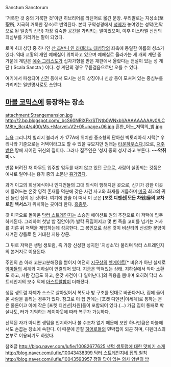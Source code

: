Sanctum Sanctorum

'거룩한 것 중의 거룩한 것'이란 히브리어를 라틴어로 옮긴 문장. 우리말로는 지성소(至聖所, 지극히 거룩한 장소)로 번역된다. 본디 구약성경에서 [[성궤]]가 놓여있는 성막(천막으로 된 일종의 신전) 가장 깊숙한 공간을 가리키는 말이었으며, 이후 이스라엘 신전의 최심부를 가리키는 말이 되었다.

로마 4대 성당 중 하나인 [[산 조반니 인 라테라노 대성당]]의 좌측에 동일한 이름의 성소가 있다. 역대 교황의 개인 예배실이 위치하고 있으며 예배실로 올라가는 세 개의 계단 중 가운데 계단은 [[예수 그리스도]]가 십자가형을 받은 재판에서 올랐다는 전설이 있는 성 계단 ( Scala Sancta ) 이다. 성 계단의 경우 무릎걸음으로만 오를 수 있다. 

여기에서 파생되어 [[신전]] 등에서 모시는 신의 상징이나 신상 등이 모셔져 있는 중심부를 가리키는 일반명사로도 쓰인다.

== [[마블 코믹스]]에 등장하는 장소 ==
attachment:Strangemansion.jpg
http://2.bp.blogspot.com/_bcS60NRiXFk/STNtb0WNxbI/AAAAAAAAAv0/LCM8te_Bcr4/s400/Ms.+Marvel+V2+05+page+06.jpg
흔한_어느_저택의_밤.jpg

[[뉴욕]] 그리니치 빌리지 블리커 가 177A에 위치한 중소형의 단아한 빅토리아식 저택[* 우리나라 기준으로는 저택이라고도 할 수 있을 규모지만 원래는 [[타운하우스]]다.]으로, [[저주]]받은 땅에 지어진 귀신의 집이다. 그러나 집주인은 '성지 중의 성지'라고 부른다. '''~~악취미~~'''

반쯤 버려진 채 아무도 입주할 엄두를 내지 않고 있던 곳으로, 사람이 실종되는 것쯤은 예사로 일어나는 흉가 중의 소문난 [[흉가]]였다. 

과거 이교의 희생예식이나 인디언들의 고대 의식이 행해지던 곳으로, 신기가 강한 이곳에 몰려드는 온갖 영적 존재들 덕분에 갖은 사건 사고와 화재를 거듭하며 [[미국]] 최고의 귀신 들린 집이 된 것이다. 여기에 한술 더 떠서 이 곳은 '''[포켓 디멘션|모든 차원]들의 교차로인 넥서스'''가 위치하는 곳이라 한다. [[흠좀무]].

갓 미국으로 돌아온 [[닥터 스트레인지]]는 스승인 에이션트 원의 추천으로 이 저택에 입주하게된다. 그리하여 첫날 밤 집안이(?) 발칵 뒤집어지고 몇 번 죽을 고비를 넘기는 거사를 치른 뒤 저택을 제압하는데 성공한다. 그 봉인으로 삼은 것이 비샨티의 신성한 문양이 새겨진 창틀로 된 거대한 지붕 창문.

그 뒤로 저택은 생텀 생토럼, 즉 가장 신성한 성지인 '지성소'라 불리며 닥터 스트레인지의 본거지로 이용된다.

주인의 손 아래 고분고분해졌을 뿐이지 여전히 [[지구]]상의 [[헬게이트]][* 비유가 아닌 실제로 [[악마]]들의 세계와 지하실이 연결되어 있다. 지금은 막혀있는 상태. 지하실에서 악마 소환도 하고, 사람 감금도 하고, 온갖 사건이 다 일어난다.]의 위용을 뽐내며 오히려 닥터 스트레인지의 보수 덕에 [[아스트랄]]함이 더해졌다.

생텀 생토럼 자체가 스스로 살아있어서 복도나 방 구조를 멋대로 바꾼다거나, 집에 들어온 사람을 홀리는 경우가 있다. 참고로 이 집 안에는 [포켓 디멘션|이세계]로 통하는 문은 물론이고 아예 작은 [포켓 디멘션|차원]들이 포함되어 있다.(...) 가끔 집이 통째로 박살나도, 터가 기억하는 레이아웃에 따라 복구가 가능하다. 

선택된 자가 아니면 생텀을 인지하거나 볼 수조차 없기 때문에 보안 하나만큼은 마블에서도 손꼽는 장소에 속한다. 이 때문에 곧잘 [[어벤저스|히어로]]들의 민박집이 되곤 하며, 디펜더스의 본부로 이용되기도 하였다. 

참조글
[[http://blog.naver.com/lufie/10082677625 생텀 생토럼에 대한 맛뵈기 소개]]
[[http://blog.naver.com/lufie/10043438399 닥터 스트레인지네 집의 철칙]]
[[http://blog.naver.com/lufie/10043593957 정말 답이 없는 의사 양반의 방]]
